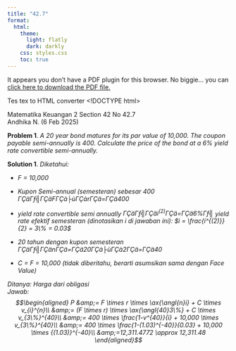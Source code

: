 ```yaml
---
title: "42.7"
format:
  html:
    theme:
      light: flatly
      dark: darkly
    css: styles.css
    toc: true
---
```



<object data="topik/todaysfinan/chapter/chapter42/pdf42finan/Todays_Finan_42_7.pdf" type="application/pdf" width="100%" height="100%" style="min-height:100vh;">
    <p>It appears you don't have a PDF plugin for this browser.
    No biggie... you can <a href="https://github.com/AgungSudanta/Daily-Mabar/blob/main/topik/todaysfinan/chapter/chapter42/pdf42finan/Todays_Finan_42_7.pdf">click here to download the PDF file.</a></p>
</object>

Tes tex to HTML converter
<!DOCTYPE html>
<html xmlns="http://www.w3.org/1999/xhtml" lang="" xml:lang="">
<head>
  <meta charset="utf-8" />
  <meta name="generator" content="pandoc" />
  <meta name="viewport" content="width=device-width, initial-scale=1.0, user-scalable=yes" />
  <title>TodayFinan42-7</title>
  <style>
    html {
      color: #1a1a1a;
      background-color: #fdfdfd;
    }
    body {
      margin: 0 auto;
      max-width: 36em;
      padding-left: 50px;
      padding-right: 50px;
      padding-top: 50px;
      padding-bottom: 50px;
      hyphens: auto;
      overflow-wrap: break-word;
      text-rendering: optimizeLegibility;
      font-kerning: normal;
    }
    @media (max-width: 600px) {
      body {
        font-size: 0.9em;
        padding: 12px;
      }
      h1 {
        font-size: 1.8em;
      }
    }
    @media print {
      html {
        background-color: white;
      }
      body {
        background-color: transparent;
        color: black;
        font-size: 12pt;
      }
      p, h2, h3 {
        orphans: 3;
        widows: 3;
      }
      h2, h3, h4 {
        page-break-after: avoid;
      }
    }
    p {
      margin: 1em 0;
    }
    a {
      color: #1a1a1a;
    }
    a:visited {
      color: #1a1a1a;
    }
    img {
      max-width: 100%;
    }
    svg {
      height: auto;
      max-width: 100%;
    }
    h1, h2, h3, h4, h5, h6 {
      margin-top: 1.4em;
    }
    h5, h6 {
      font-size: 1em;
      font-style: italic;
    }
    h6 {
      font-weight: normal;
    }
    ol, ul {
      padding-left: 1.7em;
      margin-top: 1em;
    }
    li > ol, li > ul {
      margin-top: 0;
    }
    blockquote {
      margin: 1em 0 1em 1.7em;
      padding-left: 1em;
      border-left: 2px solid #e6e6e6;
      color: #606060;
    }
    code {
      font-family: Menlo, Monaco, Consolas, 'Lucida Console', monospace;
      font-size: 85%;
      margin: 0;
      hyphens: manual;
    }
    pre {
      margin: 1em 0;
      overflow: auto;
    }
    pre code {
      padding: 0;
      overflow: visible;
      overflow-wrap: normal;
    }
    .sourceCode {
     background-color: transparent;
     overflow: visible;
    }
    hr {
      background-color: #1a1a1a;
      border: none;
      height: 1px;
      margin: 1em 0;
    }
    table {
      margin: 1em 0;
      border-collapse: collapse;
      width: 100%;
      overflow-x: auto;
      display: block;
      font-variant-numeric: lining-nums tabular-nums;
    }
    table caption {
      margin-bottom: 0.75em;
    }
    tbody {
      margin-top: 0.5em;
      border-top: 1px solid #1a1a1a;
      border-bottom: 1px solid #1a1a1a;
    }
    th {
      border-top: 1px solid #1a1a1a;
      padding: 0.25em 0.5em 0.25em 0.5em;
    }
    td {
      padding: 0.125em 0.5em 0.25em 0.5em;
    }
    header {
      margin-bottom: 4em;
      text-align: center;
    }
    #TOC li {
      list-style: none;
    }
    #TOC ul {
      padding-left: 1.3em;
    }
    #TOC > ul {
      padding-left: 0;
    }
    #TOC a:not(:hover) {
      text-decoration: none;
    }
    code{white-space: pre-wrap;}
    span.smallcaps{font-variant: small-caps;}
    div.columns{display: flex; gap: min(4vw, 1.5em);}
    div.column{flex: auto; overflow-x: auto;}
    div.hanging-indent{margin-left: 1.5em; text-indent: -1.5em;}
    /* The extra [class] is a hack that increases specificity enough to
       override a similar rule in reveal.js */
    ul.task-list[class]{list-style: none;}
    ul.task-list li input[type="checkbox"] {
      font-size: inherit;
      width: 0.8em;
      margin: 0 0.8em 0.2em -1.6em;
      vertical-align: middle;
    }
    .display.math{display: block; text-align: center; margin: 0.5rem auto;}
  </style>
</head>
<body>
<p>Matematika Keuangan 2 Section 42 No 42.7<br />
Andhika N. (6 Feb 2025)</p>
<div class="problem">
<p><strong>Problem 1</strong>. <em>A 20 year bond matures for its par
value of 10,000. The coupon payable semi-annually is 400. Calculate the
price of the bond at a 6% yield rate convertible semi-annually.</em></p>
</div>
<div class="Solution">
<p><strong>Solution 1</strong>. <em>Diketahui:<br />
</em></p>
<ul>
<li><p><em>F = 10,000</em></p></li>
<li><p><em>Kupon Semi-annual (semesteran) sebesar 400 <span
class="math inline">ΓÇäΓƒ╣ΓÇä<em>F</em>ΓÇà├ùΓÇà<em>r</em>ΓÇä=ΓÇä400</span></em></p></li>
<li><p><em>yield rate convertible semi annually <span
class="math inline">ΓÇäΓƒ╣ΓÇä<em>i</em><sup>(2)</sup>ΓÇä=ΓÇä6%Γƒ╣</span> yield rate
efektif semesteran (dinotasikan i di jawaban ini): <span
class="math inline">$i = \frac{i^{(2)}}{2} = 3\% =
0.03$</span></em></p></li>
<li><p><em>20 tahun dengan kupon semesteran <span
class="math inline">ΓÇäΓƒ╣ΓÇä<em>n</em>ΓÇä=ΓÇä20ΓÇà├ùΓÇà2ΓÇä=ΓÇä40</span></em></p></li>
<li><p><em>C = F = 10,000 (tidak diberitahu, berarti asumsikan sama
dengan Face Value)</em></p></li>
</ul>
<p><em>Ditanya: Harga dari obligasi<br />
Jawab:<br />
<span class="math display">$$\begin{aligned}
    P &amp;= F \times r \times \ax{\angl{n}i} +  C \times v_{i}^{n}\\
    &amp;= (F \times r) \times \ax{\angl{40}3\%} + C \times
v_{3\%}^{40}\\
    &amp;= 400 \times \frac{1-v^{40}}{i} + 10,000 \times v_{3\%}^{40}\\
    &amp;= 400 \times \frac{1-(1.03)^{-40}}{0.03} + 10,000 \times
{(1.03)}^{-40}\\
    &amp;=12,311.4772 \approx 12,311.48
\end{aligned}$$</span></em></p>
</div>
</body>
</html>

